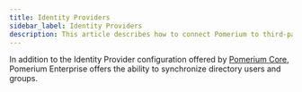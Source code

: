 ```yaml
---
title: Identity Providers
sidebar_label: Identity Providers
description: This article describes how to connect Pomerium to third-party identity providers / single-sign-on services.
---
```


In addition to the Identity Provider configuration offered by [Pomerium Core](/docs/identity-providers), Pomerium Enterprise offers the ability to synchronize directory users and groups.
